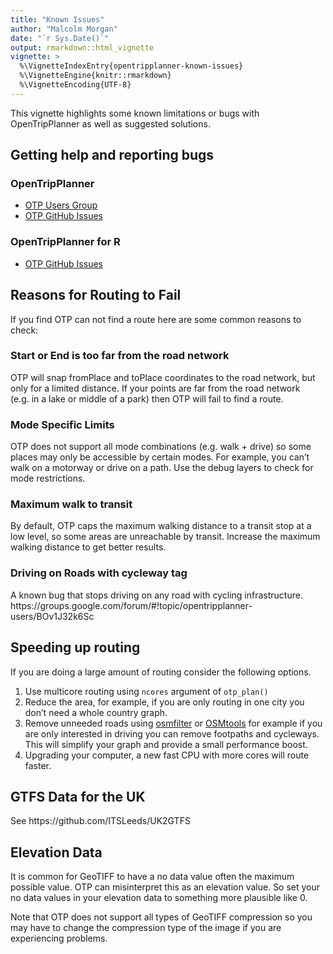 ```yaml
---
title: "Known Issues"
author: "Malcolm Morgan"
date: "`r Sys.Date()`"
output: rmarkdown::html_vignette
vignette: >
  %\VignetteIndexEntry{opentripplanner-known-issues}
  %\VignetteEngine{knitr::rmarkdown}
  %\VignetteEncoding{UTF-8}
---
```


This vignette highlights some known limitations or bugs with OpenTripPlanner as well as suggested solutions.

## Getting help and reporting bugs

### OpenTripPlanner

* [OTP Users Group](https://groups.google.com/forum/#!forum/opentripplanner-users)
* [OTP GitHub Issues](https://github.com/opentripplanner/OpenTripPlanner/issues)

### OpenTripPlanner for R

* [OTP GitHub Issues](https://github.com/ropensci/opentripplanner/issues)

## Reasons for Routing to Fail

If you find OTP can not find a route here are some common reasons to check:

### Start or End is too far from the road network

OTP will snap fromPlace and toPlace coordinates to the road network, but only for a limited distance. If your points are far from the road network (e.g. in a lake or middle of a park) then OTP will fail to find a route.

### Mode Specific Limits

OTP does not support all mode combinations (e.g. walk + drive) so some places may only be accessible by certain modes. For example, you can't walk on a motorway or drive on a path. Use the debug layers to check for mode restrictions.

### Maximum walk to transit

By default, OTP caps the maximum walking distance to a transit stop at a low level, so some areas are unreachable by transit. Increase the maximum walking distance to get better results.

### Driving on Roads with cycleway tag

A known bug that stops driving on any road with cycling infrastructure. https://groups.google.com/forum/#!topic/opentripplanner-users/BOv1J32k6Sc 

## Speeding up routing

If you are doing a large amount of routing consider the following options.

1. Use multicore routing using `ncores` argument of `otp_plan()`
2. Reduce the area, for example, if you are only routing in one city you don't need a whole country graph.
3. Remove unneeded roads using [osmfilter](https://wiki.openstreetmap.org/wiki/Osmfilter) or [OSMtools](https://github.com/ITSLeeds/OSMtools) for example if you are only interested in driving you can remove footpaths and cycleways. This will simplify your graph and provide a small performance boost.
4. Upgrading your computer, a new fast CPU with more cores will route faster.


## GTFS Data for the UK

See https://github.com/ITSLeeds/UK2GTFS

## Elevation Data

It is common for GeoTIFF to have a no data value often the maximum possible value. OTP can misinterpret this as an elevation value. So set your no data values in your elevation data to something more plausible like 0.

Note that OTP does not support all types of GeoTIFF compression so you may have to change the compression type of the image if you are experiencing problems. 
